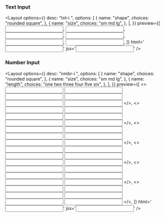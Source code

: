 
### Text Input

<Layout
  options={{
    desc: "txt-i <shape> <size>",
    options: [
      {
        name: "shape",
        choices: "rounded square",
      },
      {
        name: "size",
        choices: "sm md lg",
      },
    ],
  }}
  preview={[
    <input className="txt-i square sm" type="text" />,
    <input className="txt-i square md" type="text" />,
    <input className="txt-i square lg" type="text" />,
    <input className="txt-i rounded sm" type="text" />,
    <input className="txt-i rounded md" type="text" />,
    <input className="txt-i rounded lg" type="text" />,
  ]}
  html='<input className="txt-i square md" type="text" />'
  jsx='<input className="txt-i rounded md" type="text" />'
/>

### Number Input

<Layout
  options={{
    desc: "nmbr-i <shape> <size> <length>",
    options: [
      {
        name: "shape",
        choices: "rounded square",
      },
      {
        name: "size",
        choices: "sm md lg",
      },
      {
        name: "length",
        choices: "one two three four five six",
      },
    ],
  }}
  preview={[
    <>
      <input className="nmbr-i one square sm" type="number" />
      <input className="nmbr-i one square md" type="number" />
      <input className="nmbr-i one square lg" type="number" />
      <input className="nmbr-i one rounded sm" type="number" />
      <input className="nmbr-i one rounded md" type="number" />
      <input className="nmbr-i one rounded lg" type="number" />
    </>,
    <>
      <input className="nmbr-i two square sm" type="number" />
      <input className="nmbr-i two square md" type="number" />
      <input className="nmbr-i two square lg" type="number" />
      <input className="nmbr-i two rounded sm" type="number" />
      <input className="nmbr-i two rounded md" type="number" />
      <input className="nmbr-i two rounded lg" type="number" />
    </>,
    <>
      <input className="nmbr-i three square sm" type="number" />
      <input className="nmbr-i three square md" type="number" />
      <input className="nmbr-i three square lg" type="number" />
      <input className="nmbr-i three rounded sm" type="number" />
      <input className="nmbr-i three rounded md" type="number" />
      <input className="nmbr-i three rounded lg" type="number" />
    </>,
    <>
      <input className="nmbr-i four square sm" type="number" />
      <input className="nmbr-i four square md" type="number" />
      <input className="nmbr-i four square lg" type="number" />
      <input className="nmbr-i four rounded sm" type="number" />
      <input className="nmbr-i four rounded md" type="number" />
      <input className="nmbr-i four rounded lg" type="number" />
    </>,
    <>
      <input className="nmbr-i five square sm" type="number" />
      <input className="nmbr-i five square md" type="number" />
      <input className="nmbr-i five square lg" type="number" />
      <input className="nmbr-i five rounded sm" type="number" />
      <input className="nmbr-i five rounded md" type="number" />
      <input className="nmbr-i five rounded lg" type="number" />
    </>,
    <>
      <input className="nmbr-i six square sm" type="number" />
      <input className="nmbr-i six square md" type="number" />
      <input className="nmbr-i six square lg" type="number" />
      <input className="nmbr-i six rounded sm" type="number" />
      <input className="nmbr-i six rounded md" type="number" />
      <input className="nmbr-i six rounded lg" type="number" />
    </>,
  ]}
  html='<input className="nmbr-i one square md" type="number" />'
  jsx='<input className="nmbr-i two rounded md" type="number" />'
/>
